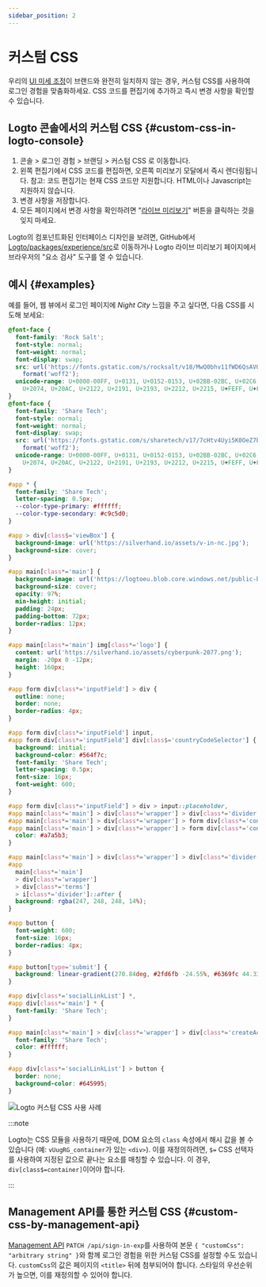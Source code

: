 ```yaml
---
sidebar_position: 2
---
```


# 커스텀 CSS

우리의 [UI 미세 조정](/customization/match-your-brand)이 브랜드와 완전히 일치하지 않는 경우, 커스텀 CSS를 사용하여 로그인 경험을 맞춤화하세요. CSS 코드를 편집기에 추가하고 즉시 변경 사항을 확인할 수 있습니다.

## Logto 콘솔에서의 커스텀 CSS \{#custom-css-in-logto-console}

1. <CloudLink to="/sign-in-experience/branding">콘솔 > 로그인 경험 > 브랜딩 > 커스텀 CSS</CloudLink>
   로 이동합니다.
2. 왼쪽 편집기에서 CSS 코드를 편집하면, 오른쪽 미리보기 모달에서 즉시 렌더링됩니다. 참고: 코드 편집기는 현재 CSS 코드만 지원합니다. HTML이나 Javascript는 지원하지 않습니다.
3. 변경 사항을 저장합니다.
4. 모든 페이지에서 변경 사항을 확인하려면 "[라이브 미리보기](/customization/live-preview)" 버튼을 클릭하는 것을 잊지 마세요.

Logto의 컴포넌트화된 인터페이스 디자인을 보려면, GitHub에서 [Logto/packages/experience/src](https://github.com/logto-io/logto/tree/master/packages/experience/src)로 이동하거나 Logto 라이브 미리보기 페이지에서 브라우저의 "요소 검사" 도구를 열 수 있습니다.

## 예시 \{#examples}

예를 들어, 웹 뷰에서 로그인 페이지에 _Night City_ 느낌을 주고 싶다면, 다음 CSS를 시도해 보세요:

```css
@font-face {
  font-family: 'Rock Salt';
  font-style: normal;
  font-weight: normal;
  font-display: swap;
  src: url('https://fonts.gstatic.com/s/rocksalt/v18/MwQ0bhv11fWD6QsAVOZrt0M6p7NGrQ.woff2')
    format('woff2');
  unicode-range: U+0000-00FF, U+0131, U+0152-0153, U+02BB-02BC, U+02C6, U+02DA, U+02DC, U+2000-206F,
    U+2074, U+20AC, U+2122, U+2191, U+2193, U+2212, U+2215, U+FEFF, U+FFFD;
}
@font-face {
  font-family: 'Share Tech';
  font-style: normal;
  font-weight: normal;
  font-display: swap;
  src: url('https://fonts.gstatic.com/s/sharetech/v17/7cHtv4Uyi5K0OeZ7bohU8H0JmBUhfrE.woff2')
    format('woff2');
  unicode-range: U+0000-00FF, U+0131, U+0152-0153, U+02BB-02BC, U+02C6, U+02DA, U+02DC, U+2000-206F,
    U+2074, U+20AC, U+2122, U+2191, U+2193, U+2212, U+2215, U+FEFF, U+FFFD;
}

#app * {
  font-family: 'Share Tech';
  letter-spacing: 0.5px;
  --color-type-primary: #ffffff;
  --color-type-secondary: #c9c5d0;
}

#app > div[class$='viewBox'] {
  background-image: url('https://silverhand.io/assets/v-in-nc.jpg');
  background-size: cover;
}

#app main[class*='main'] {
  background-image: url('https://logtoeu.blob.core.windows.net/public-blobs/g3cp4y/m-g3cp4y/2024/01/02/w9j0x57g/gentle-universe.png');
  background-size: cover;
  opacity: 97%;
  min-height: initial;
  padding: 24px;
  padding-bottom: 72px;
  border-radius: 12px;
}

#app main[class*='main'] img[class*='logo'] {
  content: url('https://silverhand.io/assets/cyberpunk-2077.png');
  margin: -20px 0 -12px;
  height: 160px;
}

#app form div[class*='inputField'] > div {
  outline: none;
  border: none;
  border-radius: 4px;
}

#app form div[class*='inputField'] input,
#app form div[class*='inputField'] div[class$='countryCodeSelector'] {
  background: initial;
  background-color: #564f7c;
  font-family: 'Share Tech';
  letter-spacing: 0.5px;
  font-size: 16px;
  font-weight: 600;
}

#app form div[class*='inputField'] > div > input::placeholder,
#app main[class*='main'] > div[class*='wrapper'] > div[class*='divider'],
#app main[class*='main'] > div[class*='wrapper'] > form div[class*='content'],
#app main[class*='main'] > div[class*='wrapper'] > form div[class*='content'] > span {
  color: #a7a5b3;
}

#app main[class*='main'] > div[class*='wrapper'] > div[class*='divider'] > i[class*='line'],
#app
  main[class*='main']
  > div[class*='wrapper']
  > div[class*='terms']
  > i[class*='divider']::after {
  background: rgba(247, 248, 248, 14%);
}

#app button {
  font-weight: 600;
  font-size: 16px;
  border-radius: 4px;
}

#app button[type='submit'] {
  background: linear-gradient(270.84deg, #2fd6fb -24.55%, #6369fc 44.33%, #a741eb 119.2%), #5d34f2;
}

#app div[class*='socialLinkList'] *,
#app div[class*='main'] * {
  font-family: 'Share Tech';
}

#app main[class*='main'] > div[class*='wrapper'] > div[class*='createAccount'] {
  font-family: 'Share Tech';
  color: #ffffff;
}

#app div[class*='socialLinkList'] > button {
  border: none;
  background-color: #645995;
}
```

<img src="/img/assets/logto-custom-css-use-case.png" alt="Logto 커스텀 CSS 사용 사례" />

:::note

Logto는 CSS 모듈을 사용하기 때문에, DOM 요소의 `class` 속성에서 해시 값을 볼 수 있습니다 (예: `vUugRG_container`가 있는 `<div>`). 이를 재정의하려면, `$=` CSS 선택자를 사용하여 지정된 값으로 끝나는 요소를 매칭할 수 있습니다. 이 경우, `div[class$=container]`이어야 합니다.

:::

## Management API를 통한 커스텀 CSS \{#custom-css-by-management-api}

[Management API](https://openapi.logto.io/operation/operation-uploadcustomuiassets) `PATCH /api/sign-in-exp`를 사용하여 본문 `{ "customCss": "arbitrary string" }`와 함께 로그인 경험을 위한 커스텀 CSS를 설정할 수도 있습니다. `customCss`의 값은 페이지의 `<title>` 뒤에 첨부되어야 합니다. 스타일의 우선순위가 높으면, 이를 재정의할 수 있어야 합니다.
